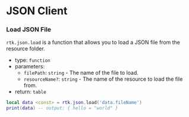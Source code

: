 # JSON Client

### Load JSON File

``rtk.json.load`` is a function that allows you to load a JSON file from the resource folder.

- type: `function`
- parameters: 
    - `filePath`: `string` - The name of the file to load.
    - `resourceName?`: `string` - The name of the resource to load the file from.
- return: `table`

```lua
local data <const> = rtk.json.load('data.fileName')
print(data) -- output: { hello = "world" }
```
